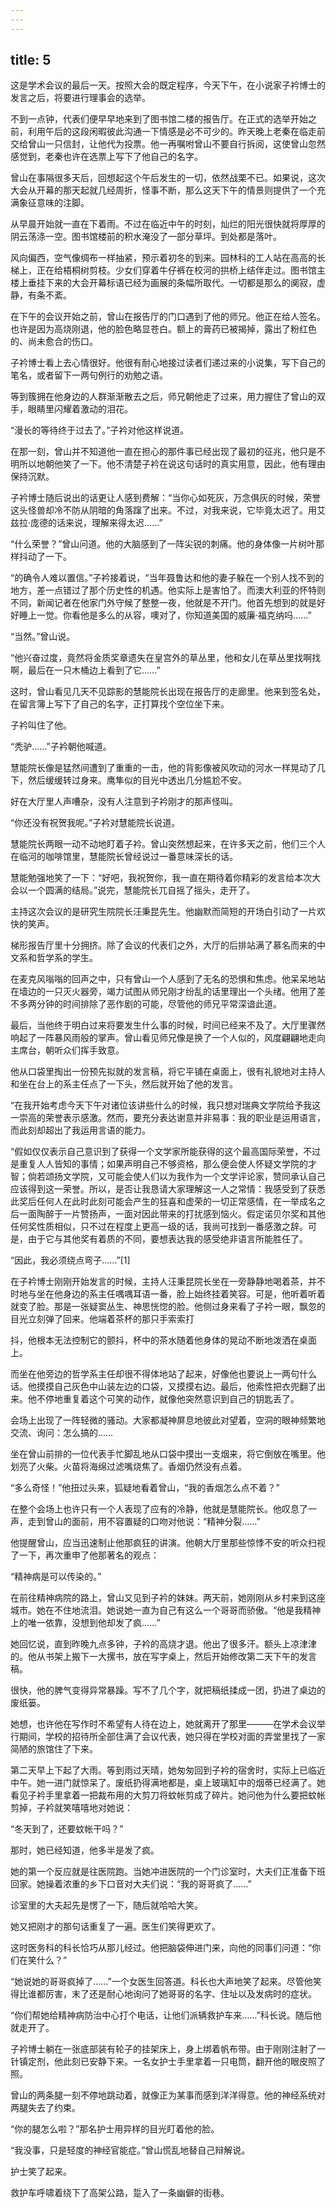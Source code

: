 ```yaml
---
---
---
```

title: 5
---



这是学术会议的最后一天。按照大会的既定程序，今天下午，在小说家子衿博士的发言之后，将要进行理事会的选举。

不到一点钟，代表们便早早地来到了图书馆二楼的报告厅。在正式的选举开始之前，利用午后的这段闲暇彼此沟通一下情感是必不可少的。昨天晚上老秦在临走前交给曾山一只信封，让他代为投票。他一再嘱咐曾山不要自行拆阅，这使曾山忽然感觉到，老秦也许在选票上写下了他自己的名字。

曾山在事隔很多天后，回想起这个午后发生的一切，依然战栗不已。如果说，这次大会从开幕的那天起就几经周折，怪事不断，那么这天下午的情景则提供了一个充满象征意味的注脚。

从早晨开始就一直在下着雨。不过在临近中午的时刻，灿烂的阳光很快就将厚厚的阴云荡涤一空。图书馆楼前的积水淹没了一部分草坪。到处都是落叶。

风向偏西，空气像绸布一样抽紧，预示着初冬的到来。园林科的工人站在高高的长梯上，正在给梧桐树剪枝。少女们穿着牛仔裤在校河的拱桥上结伴走过。图书馆主楼上垂挂下来的大会开幕标语已经为画展的条幅所取代。一切都是那么的阒寂，虚静，有条不紊。

在下午的会议开始之前，曾山在报告厅的门口遇到了他的师兄。他正在给人签名。也许是因为高烧刚退，他的脸色略显苍白。额上的膏药已被揭掉，露出了粉红色的、尚未愈合的伤口。

子衿博士看上去心情很好。他很有耐心地接过读者们递过来的小说集，写下自己的笔名，或者留下一两句例行的劝勉之语。

等到簇拥在他身边的人群渐渐散去之后，师兄朝他走了过来，用力握住了曾山的双手，眼睛里闪耀着激动的泪花。

“漫长的等待终于过去了。”子衿对他这样说道。

在那一刻，曾山并不知道他一直在担心的那件事已经出现了最初的征兆，他只是不明所以地朝他笑了一下。他不清楚子衿在说这句话时的真实用意，因此，他有理由保持沉默。

子衿博士随后说出的话更让人感到费解：“当你心如死灰，万念俱灰的时候，荣誉这头怪兽却冷不防从阴暗的角落蹿了出来。不过，对我来说，它毕竟太迟了。用艾兹拉·庞德的话来说，理解来得太迟……”

“什么荣誉？”曾山问道。他的大脑感到了一阵尖锐的刺痛。他的身体像一片树叶那样抖动了一下。

“的确令人难以置信。”子衿接着说，“当年聂鲁达和他的妻子躲在一个别人找不到的地方，差一点错过了那个历史性的机遇。他实际上是害怕了。而澳大利亚的怀特则不同，新闻记者在他家门外守候了整整一夜，他就是不开门。他首先想到的就是好好睡上一觉。你看他是多么的从容，噢对了，你知道美国的威廉·福克纳吗……”

“当然。”曾山说。

“他兴奋过度，竟然将金质奖章遗失在皇宫外的草丛里，他和女儿在草丛里找啊找啊，最后在一只木桶边上看到了它……”

这时，曾山看见几天不见踪影的慧能院长出现在报告厅的走廊里。他来到签名处，在留言簿上写下了自己的名字，正打算找个空位坐下来。

子衿叫住了他。

“秃驴……”子衿朝他喊道。

慧能院长像是猛然间遭到了重重的一击，他的背影像被风吹动的河水一样晃动了几下，然后缓缓转过身来。鹰隼似的目光中透出几分尴尬不安。

好在大厅里人声嘈杂，没有人注意到子衿刚才的那声怪叫。

“你还没有祝贺我呢。”子衿对慧能院长说道。

慧能院长两眼一动不动地盯着子衿。曾山突然想起来，在许多天之前，他们三个人在临河的咖啡馆里，慧能院长曾经说过一番意味深长的话。

慧能勉强地笑了一下：“好吧，我祝贺你，我一直在期待着你精彩的发言给本次大会以一个圆满的结局。”说完，慧能院长兀自摇了摇头，走开了。

主持这次会议的是研究生院院长汪秉昆先生。他幽默而简短的开场白引动了一片欢快的笑声。

梯形报告厅里十分拥挤。除了会议的代表们之外，大厅的后排站满了慕名而来的中文系和哲学系的学生。

在麦克风嗡嗡的回声之中，只有曾山一个人感到了无名的恐惧和焦虑。他呆呆地站在墙边的一只灭火器旁，竭力试图从师兄刚才纷乱的话里理出一个头绪。他用了差不多两分钟的时间排除了恶作剧的可能，尽管他的师兄平常深谙此道。

最后，当他终于明白过来将要发生什么事的时候，时间已经来不及了。大厅里骤然响起了一阵暴风雨般的掌声。曾山看见师兄像是换了一个人似的，风度翩翩地走向主席台，朝听众们挥手致意。

他从口袋里掏出一份预先拟就的发言稿，将它平铺在桌面上，很有礼貌地对主持人和坐在台上的系主任点了一下头，然后就开始了他的发言。

“在我开始考虑今天下午对诸位该讲些什么的时候，我只想对瑞典文学院给予我这一崇高的荣誉表示感激。然而，要充分表达谢意并非易事：我的职业是运用语言，而此刻却超出了我运用言语的能力。

“假如仅仅表示自己意识到了获得一个文学家所能获得的这个最高国际荣誉，不过是重复人人皆知的事情；如果声明自己不够资格，那么便会使人怀疑文学院的才智；倘若颂扬文学院，又可能会使人们以为我作为一个文学评论家，赞同承认自己应该得到这一荣誉。所以，是否让我恳请大家理解这一人之常情：我感受到了获悉此奖后任何人在此时此刻可能会产生的狂喜和虚荣的一切正常感情，在一举成名之后一面陶醉于一片赞扬声，一面对因此带来的打扰感到恼火。假定诺贝尔奖和其他任何奖性质相似，只不过在程度上更高一级的话，我尚可找到一番感激之辞。可是，由于它与其他奖有着质的不同，要想表达我的感受绝非语言所能胜任了。

“因此，我必须绕点弯子……”[1]

在子衿博士刚刚开始发言的时候，主持人汪秉昆院长坐在一旁静静地喝着茶，并不时地与坐在他身边的系主任喁喁耳语一番，脸上始终挂着笑容。可是，他听着听着就变了脸。那是一张疑窦丛生、神思恍惚的脸。他侧过身来看了子衿一眼，飘忽的目光立刻弹了回来。他端着茶杯的那只手索索打

抖，他根本无法控制它的颤抖，杯中的茶水随着他身体的晃动不断地泼洒在桌面上。

而坐在他旁边的哲学系主任却很不得体地站了起来，好像他也要说上一两句什么话。他摸摸自己灰色中山装左边的口袋，又摸摸右边。最后，他索性把衣兜翻了出来。他不停地重复着这个可笑的动作，就像他突然意识到自己的钥匙丢了。

会场上出现了一阵轻微的骚动。大家都凝神屏息地彼此对望着，空洞的眼神频繁地交流、询问：怎么搞的……

坐在曾山前排的一位代表手忙脚乱地从口袋中摸出一支烟来，将它倒放在嘴里。他划亮了火柴。火苗将海绵过滤嘴烧焦了。香烟仍然没有点着。

“多么奇怪！”他扭过头来，狐疑地看着曾山，“我的香烟怎么点不着？”

在整个会场上也许只有一个人表现了应有的冷静，他就是慧能院长。他叹息了一声，走到曾山的面前，用不容置疑的口吻对他说：“精神分裂……”

他提醒曾山，应当迅速制止他那疯狂的讲演。他朝大厅里那些惊悸不安的听众扫视了一下，再次重申了他那著名的观点：

“精神病是可以传染的。”

在前往精神病院的路上，曾山又见到子衿的妹妹。两天前，她刚刚从乡村来到这座城市。她在不住地流泪。她说她一直为自己有这么一个哥哥而骄傲。“他是我精神上的唯一依靠，没想到他却发了疯……”

她回忆说，直到昨晚九点多钟，子衿的高烧才退。他出了很多汗。额头上凉津津的。他从书架上搬下一大摞书，放在写字桌上，然后开始修改第二天下午的发言稿。

很快，他的脾气变得异常暴躁。写不了几个字，就把稿纸揉成一团，扔进了桌边的废纸篓。

她想，也许他在写作时不希望有人待在边上，她就离开了那里———在学术会议举行期间，学校的招待所全部住满了会议代表，她只得在学校对面的弄堂里找了一家简陋的旅馆住了下来。

第二天早上下起了大雨。等到雨过天晴，她匆匆回到子衿的宿舍时，实际上已临近中午。她一进门就惊呆了。废纸扔得满地都是，桌上玻璃缸中的烟蒂已经满了。她看见子衿手里拿着一把裁布用的大剪刀将蚊帐剪成了碎片。她问他为什么要把蚊帐剪掉，子衿就笑嘻嘻地对她说：

“冬天到了，还要蚊帐干吗？”

那时，她已经知道，他多半是发了疯。

她的第一个反应就是往医院跑。当她冲进医院的一个门诊室时，大夫们正准备下班回家。她操着浓重的乡下口音对大夫们说：“我的哥哥疯了……”

诊室里的大夫起先是愣了一下，随后就哈哈大笑。

她又把刚才的那句话重复了一遍。医生们笑得更欢了。

这时医务科的科长恰巧从那儿经过。他把脑袋伸进门来，向他的同事们问道：“你们在笑什么？”

“她说她的哥哥疯掉了……”一个女医生回答道。科长也大声地笑了起来。尽管他笑得比谁都厉害，末了还是耐心地询问了她哥哥的名字、住址以及发病时的症状。

“你们帮她给精神病防治中心打个电话，让他们派辆救护车来……”科长说。随后他就走开了。

子衿博士躺在一张底部装有轮子的挂架床上，身上绑着帆布带。由于刚刚注射了一针镇定剂，他此刻已安静下来。一名女护士手里拿着一只电筒，翻开他的眼皮照了照。

曾山的两条腿一刻不停地跳动着，就像正为某事而感到洋洋得意。他的神经系统对两腿失去了约束。

“你的腿怎么啦？”那名护士用异样的目光盯着他的脸。

“我没事，只是轻度的神经官能症。”曾山慌乱地替自己辩解说。

护士笑了起来。

救护车呼啸着绕下了高架公路，踅入了一条幽僻的街巷。